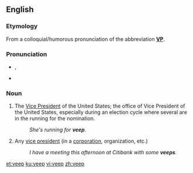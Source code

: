 ==English==

===Etymology===
From a colloquial/humorous pronunciation of the abbreviation '''[[VP]]'''.

===Pronunciation===
* {{enPR|vēp}}, {{IPA|/viːp/|lang=en}}
* {{rhymes|iːp|lang=en}}

===Noun===
{{en-noun}}

# {{lb|en|informal}} The [[Vice President]] of the United States; the office of Vice President of the United States, especially during an election cycle where several are in the running for the nomination.
#: ''She's running for '''veep'''.''
# {{lb|en|informal}} Any [[vice president]] (in a [[corporation]], organization, etc.)
#: ''I have a meeting this afternoon at Citibank with some '''veeps'''.''

[[et:veep]]
[[ku:veep]]
[[vi:veep]]
[[zh:veep]]